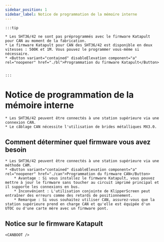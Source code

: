 ```yaml
---
sidebar_position: 1
sidebar_label: Notice de programmation de la mémoire interne
---
```





    :::tip

    * Les SHT36/42 ne sont pas préprogrammés avec le firmware Katapult pour CAN au moment de la fabrication.
    * Le firmware Katapult pour CAN des SHT36/42 est disponible en deux vitesses : 500K et 1M. Vous pouvez le programmer vous-même si nécessaire.
    * <Button variant="contained" disableElevation component="a" rel="noopener" href="./bl">Programmation du firmware Katapult</Button>


    :::

# Notice de programmation de la mémoire interne

    * Les SHT36/42 peuvent être connectés à une station supérieure via une connexion CAN.
    * Le câblage CAN nécessite l'utilisation de brides métalliques MX3.0.


## Comment déterminer quel firmware vous avez besoin

    * Les SHT36/42 peuvent être connectés à une station supérieure via une méthode CAM.
    * <Button variant="contained" disableElevation component="a" rel="noopener" href="./can">Programmation du firmware CAN</Button>
        * Avantage : Si vous installez le firmware Katapult, vous pouvez mettre à jour le firmware sans toucher au circuit imprimé principal et il supporte les connexions en bus.
        * Inconvénient : L'utilisation conjointe de KlipperScreen peut entraîner des erreurs comme des retards de positionnement.
        * Remarque : Si vous souhaitez utiliser CAN, assurez-vous que la station supérieure prend en charge CAN et qu'elle est équipée d'un UTOC ou d'une carte mère avec un firmware pont.

## Notice sur le firmware Katapult

    <CANBOOT />
